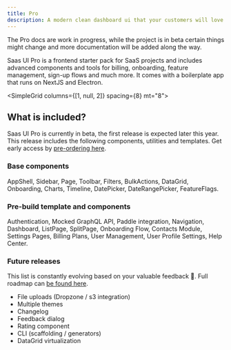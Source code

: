```yaml
---
title: Pro
description: A modern clean dashboard ui that your customers will love.
---
```


<Info>
  The Pro docs are work in progress, while the project is in beta certain things
  might change and more documentation will be added along the way.
</Info>

Saas UI Pro is a frontend starter pack for SaaS projects and includes advanced components and tools for billing, onboarding, feature management, sign-up flows and much more.
It comes with a boilerplate app that runs on NextJS and Electron.

<SimpleGrid columns={[1, null, 2]} spacing={8} mt="8">
  <QuickLink
    href="/docs/pro/installation/overview"
    width="100%"
    title="Quickstarts"
    description="Get started quickly with Saas UI."
    label="Get started"
  />
  <QuickLink
    href="https://demo.saas-ui.dev"
    width="100%"
    title="Demo"
    description="Try Saas UI Pro in action."
    label="View demo"
  />
  <QuickLink
    href="/docs/components"
    width="100%"
    title="Components"
    description="View all Saas UI components."
    label="Browse"
  />
  <QuickLink
    href="https://roadmap.saas-ui.dev/roadmap"
    title="Roadmap"
    description="Feature requests and public roadmap."
    label="View roadmap"
  />
</SimpleGrid>

## What is included?

Saas UI Pro is currently in beta, the first release is expected later this year.
This release includes the following components, utilities and templates. Get early access by [pre-ordering here](https://appulse.gumroad.com/l/saas-ui-pro-pre-order).

### Base components

AppShell, Sidebar, Page, Toolbar, Filters, BulkActions, DataGrid, Onboarding, Charts, Timeline, DatePicker, DateRangePicker, FeatureFlags.

### Pre-build template and components

Authentication, Mocked GraphQL API, Paddle integration, Navigation, Dashboard, ListPage, SplitPage, Onboarding Flow, Contacts Module, Settings Pages, Billing Plans, User Management, User Profile Settings, Help Center.

### Future releases

This list is constantly evolving based on your valuable feedback 🤩. Full roadmap can [be found here](https://roadmap.saas-ui.dev/roadmap).

- File uploads (Dropzone / s3 integration)
- Multiple themes
- Changelog
- Feedback dialog
- Rating component
- CLI (scaffolding / generators)
- DataGrid virtualization
